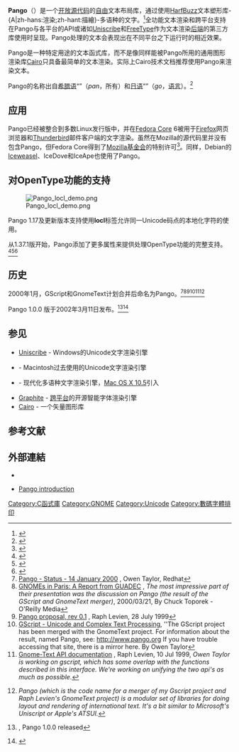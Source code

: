 {{NoteTA|G1=IT}}
{{Infobox Software
| name = Pango
| author                 = Owen Taylor<ref>[http://www.osnews.com/story/5453 Interview: Red Hat's Owen Taylor on GTK+] {{Wayback|url=http://www.osnews.com/story/5453 |date=20160304031549 }}, '' also known for his contributions on Pango.'', by Eugenia Loli, 19th Dec 2003</ref><br />[[Raph_Levien|Raph Levien]]

| developer              = Behdad Esfahbod
| released               = {{Start date and age|1999|07|11|df=yes}}<ref>[http://people.redhat.com/otaylor/pango-mirror/download.shtml Pango] {{Wayback|url=http://people.redhat.com/otaylor/pango-mirror/download.shtml |date=20150402195413 }}, Made version 0.2, Owen Taylor, redhat.com</ref>
| frequently updated     = yes <!-- Release version update? Don't edit this page, just click on the version number! -->
| logo = Pango-name.svg
| caption = Pango名称的写法 
| programming language   = [[C语言|C语言]]
| operating_system = [[类Unix系统|类Unix系统]]、[[Microsoft_Windows|Microsoft Windows]]及其他
| genre = [[渲染|文字渲染]]
| license = [[LGPL|LGPL]]
| website =
}}

'''Pango'''（{{sans|Παν-{語}-}}）是一个[[开放源代码|开放源代码]]的[[自由软件|自由]]文本布局库，通过使用[[HarfBuzz|HarfBuzz]]文本塑形库-{A|zh-hans:渲染;zh-hant:描繪}-多语种的文字。<ref>{{cite web
|url         = http://www.pango.org/
|title         = Pango website
|accessdate         = 7 July 2011
|archive-date         = 2008-01-07
|archive-url         = https://web.archive.org/web/20080107025248/http://www.pango.org/
|dead-url         = yes
}}</ref>全功能文本渲染和跨平台支持在Pango与各平台的API或诸如[[Uniscribe|Uniscribe]]和[[FreeType|FreeType]]作为文本渲染[[后端|后端]]的第三方库使用时呈现。Pango处理的文本会表现出在不同平台之下运行时的相近效果。

Pango是一种特定用途的文本函式库，而不是像同样能被Pango所用的通用图形渲染库[[Cairo_(绘图)|Cairo]]只具备最简单的文本渲染。实际上Cairo技术文档推荐使用Pango来渲染文本。

Pango的名称出自[[希腊语|希腊语]]“{{lang|el|παν}}”（''pan''，所有）和[[日语|日语]]“{{lang|ja|語}}”（''go''，[[语言|语言]]）。<ref>{{cite web|url  = http://www.ibm.com/developerworks/library/l-u-pango1/|title  = The Pango connection: Part 1|archiveurl  = https://web.archive.org/web/20090627223318/http://www.ibm.com/developerworks/library/l-u-pango1/|archivedate  = 2009年6月27日|accessdate  = 7 July 2011|deadurl  = no}}</ref>

== 应用 ==
Pango已经被整合到多数Linux发行版中，并在[[Fedora_Core|Fedora Core]] 6被用于[[Firefox|Firefox]]网页浏览器和[[Thunderbird|Thunderbird]]邮件客户端的文字渲染。虽然在Mozilla的源代码里并没有包含Pango，但Fedora Core得到了[[Mozilla基金会|Mozilla基金会]]的特别许可<ref name="redhat.com 2007">{{cite web | author = Fedora Project | title = "Fedora Core 6 Release Notes" | url = http://download.fedora.redhat.com/pub/fedora/linux/core/6/i386/os/RELEASE-NOTES-en_US.html#id321398 | accessdate = 2008-03-07 | language = en | deadurl = yes | archiveurl = https://web.archive.org/web/20080312010514/http://download.fedora.redhat.com/pub/fedora/linux/core/6/i386/os/RELEASE-NOTES-en_US.html#id321398 | archivedate = 2008-03-12 }}</ref>。同样，Debian的[[Iceweasel|Iceweasel]]、IceDove和IceApe也使用了Pango。

== 对OpenType功能的支持 ==

[[Image:Pango_locl_demo.png|thumb]]

Pango 1.17及更新版本支持使用'''locl'''标签允许同一Unicode码点的本地化字符的使用。<!--Assuming you have [[Verdana|Verdana]] version 5.01 installed, which supports the locl feature for the latn/ROM (Romanian) script, a quick demonstration (on Linux) is:
<source lang="bash">
for lang in en ro; do pango-view \
 --font="Verdana 64" \
 --text "şţ vs. șț in $lang" \
 --language=$lang; done
</source>

For an explanation of the substitutions rules for Romanian, see this [[Romanian_alphabet#Comma-below_.28.C8.99_and_.C8.9B.29_versus_cedilla_.28.C5.9F_and_.C5.A3.29|discussion]].

Setting the locale via the POSIX environment variable, e.g. LANG=ro_RO.UTF-8 will also cause Pango to use '''locl''' font feature. Finally, you can change the language on the fly in the same text using [http://library.gnome.org/devel/pango/unstable/PangoMarkupFormat.html Pango markup], e.g.:

<source lang="bash">
pango-view \
 --font="Verdana 24" \
 --markup \
 --text 'In the same text: <span lang="en">şţ</span>(en) and <span lang="ro">şţ</span>(ro).'
</source>

The official showcase of Pango's script-aware features is [http://www.pango.org/ScriptGallery here].-->

从1.37.1版开始，Pango添加了更多属性来提供处理OpenType功能的完整支持。<ref>{{cite web
|url         = http://ftp.gnome.org/pub/GNOME/sources/pango/1.37/pango-1.37.1.news
|title         = Overview of changes between 1.37.0 and 1.37.1
|accessdate         = 18 August 2015
|archive-date         = 2015-12-25
|archive-url         = https://web.archive.org/web/20151225010904/http://ftp.gnome.org/pub/GNOME/sources/pango/1.37/pango-1.37.1.news
|dead-url         = no
}}</ref><ref>{{cite web
|url         = https://bugzilla.gnome.org/show_bug.cgi?id=738505
|title         = Bug 738505 - Add fontfeatures support in PangoAttributes and markup
|publisher         = GNOME Bugzilla
|accessdate         = 18 August 2015
|archive-date         = 2018-11-16
|archive-url         = https://web.archive.org/web/20181116152759/https://bugzilla.gnome.org/show_bug.cgi?id=738505
|dead-url         = no
}}</ref><ref>{{cite web
 |url          = http://tavmjong.free.fr/blog/?p=1442
 |title        = Font Features Land in Inkscape Trunk
 |publisher    = Tavmjong Bah's Blog
 |date         = 23 June 2015
 |accessdate   = 18 August 2015
 |archive-date = 2015-09-06
 |archive-url  = https://web.archive.org/web/20150906134647/http://tavmjong.free.fr/blog/?p=1442
 |dead-url     = no
}}</ref>

== 历史 ==
2000年1月，GScript和GnomeText计划合并后命名为Pango。<ref>[http://people.redhat.com/otaylor/pango-mirror/status-000114.shtml Pango - Status - 14 January 2000] {{Wayback|url=http://people.redhat.com/otaylor/pango-mirror/status-000114.shtml |date=20171201041123 }}, Owen Taylor, Redhat</ref><ref>[http://linuxdevcenter.com/pub/a/linux/2000/03/21/guadec/guadec.html?page=2 GNOMEs in Paris: A Report from GUADEC] {{Wayback|url=http://linuxdevcenter.com/pub/a/linux/2000/03/21/guadec/guadec.html?page=2 |date=20150912115151 }}, ''The most impressive part of their presentation was the discussion on Pango (the result of the GScript and GnomeText merger)'', 2000/03/21, By Chuck Toporek - O'Reilly Media</ref><ref>[http://www.levien.com/gnome/pango-0.1.html Pango proposal, rev 0.1] {{Wayback|url=http://www.levien.com/gnome/pango-0.1.html |date=20160304211805 }}, Raph Levien, 28 July 1999</ref><ref>[https://web.archive.org/web/20000815092557/http://people.redhat.com/otaylor/gscript/ GScript - Unicode and Complex Text Processing], ''The GScript project has been merged with the GnomeText project. For information about the result, named Pango, see: http://www.pango.org {{Wayback|url=http://www.pango.org/ |date=20080107025248 }} If you have trouble accessing that site, there is a mirror here. By Owen Taylor</ref><ref>[http://www.levien.com/gnome/gnome-text.html  Gnome-Text API documentation] {{Wayback|url=http://www.levien.com/gnome/gnome-text.html |date=20160304212929 }}, Raph Levien, 10 Jul 1999, ''Owen Taylor is working on gscript, which has some overlap with the functions described in this interface. We're working on unifying the two api's as much as possible.''</ref><ref>{{cite web|url=http://beast.testbit.eu/_mirror/gnome-news/946276088.html|title=GNOME Developer's Interview Follow-up|first=Ali|last=Abdin|date=27 December ????|website=beast.testbit.eu|deadurl=yes|archiveurl=https://web.archive.org/web/20130602195924/http://beast.testbit.eu/_mirror/gnome-news/946276088.html|archivedate=2013-06-02|accessdate=2015-10-17}} ''Pango (which is the code name for a merger of my Gscript project and Raph Levien's GnomeText project) is a modular set of libraries for doing layout and rendering of international text. It's a bit similar to Microsoft's Uniscript or Apple's ATSUI.''</ref>

Pango 1.0.0 版于2002年3月11日发布。<ref>{{cite web |url=http://gtk.org/pango-1.0.0-announce.html |title=存档副本 |accessdate=2015-10-17 |deadurl=yes |archiveurl=https://web.archive.org/web/20020402201452/http://gtk.org/pango-1.0.0-announce.html |archivedate=2002-04-02 }}, Pango 1.0.0 released</ref><ref>{{Cite web |url=https://mail.gnome.org/archives/gnome-announce-list/2002-March/msg00022.html |title=GTK+ user interface libraries, version 2.0 |accessdate=2015-10-17 |archive-date=2014-12-20 |archive-url=https://web.archive.org/web/20141220181311/https://mail.gnome.org/archives/gnome-announce-list/2002-March/msg00022.html |dead-url=no }}</ref>

== 参见 ==
{{portal|自由軟體}} 

* [[Uniscribe|Uniscribe]] - Windows的Unicode文字渲染引擎
* {{link-en|WorldScript|WorldScript}} - Macintosh过去使用的Unicode文字渲染引擎
* {{link-en|Core Text|Core Text}} - 现代化多语种文字渲染引擎，[[Mac_OS_X_10.5|Mac OS X 10.5]]引入
* [[Graphite|Graphite]] - [[跨平台|跨平台]]的开源智能字体渲染引擎
* [[Cairo_(繪圖)|Cairo]] - 一个矢量图形库

== 参考文献 ==
<div class="references-small">
<references/>
</div>

== 外部連結 ==
*{{en}}{{Official site|http://www.pango.org/}}
*{{en}}[http://www-128.ibm.com/developerworks/linux/library/l-u-pango1/ Pango introduction]{{Wayback|url=http://www-128.ibm.com/developerworks/linux/library/l-u-pango1/ |date=20070706041928 }}

{{Freedesktop.org}}
{{Free and open-source typography}}
{{GTK|state=collapsed}}

[[Category:C函式庫|Category:C函式庫]]
[[Category:GNOME|Category:GNOME]]
[[Category:Unicode|Category:Unicode]]
[[Category:數碼字體排印|Category:數碼字體排印]]